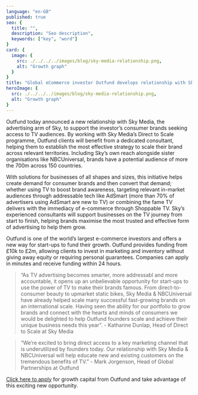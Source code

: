 ```yaml
---
language: "en-GB"
published: true
seo: {
  title: "",
  description: "Seo description",
  keywords: ["key", "word"]
}
card: {
  image: {
    src: ./../../../images/blog/sky-media-relationship.png,
    alt: "Growth graph"
  }
}
title: "Global eCommerce investor Outfund develops relationship with Sky Media to support brands to scale through the power of TV"
heroImage: {
  src: ./../../../images/blog/sky-media-relationship.png,
  alt: "Growth graph"
}
---
```


Outfund today announced a new relationship with Sky Media, the advertising arm of Sky, to support the investor’s consumer brands seeking access to TV audiences. By working with Sky Media’s Direct to Scale programme, Outfund clients will benefit from a dedicated consultant, helping them to establish the most effective strategy to scale their brand across relevant territories. Including Sky’s own reach alongside sister organisations like NBCUniversal, brands have a potential audience of more the 700m across 150 countries.

With solutions for businesses of all shapes and sizes, this initiative helps create demand for consumer brands and then convert that demand; whether using TV to boost brand awareness, targeting relevant in-market audiences through addressable tech like AdSmart (more than 70% of advertisers using AdSmart are new to TV) or combining the fame TV delivers with the immediacy of e-commerce through Shoppable TV. Sky’s experienced consultants will support businesses on the TV journey from start to finish, helping brands maximise the most trusted and effective form of advertising to help them grow.

Outfund is one of the world’s largest e-commerce investors and offers a new way for start-ups to fund their growth. Outfund provides funding from £10k to £2m, allowing clients to invest in marketing and inventory without giving away equity or requiring personal guarantees. Companies can apply in minutes and receive funding within 24 hours.

> “As TV advertising becomes smarter, more addressabl and more accountable, it opens up an unbelievable opportunity for start-ups to use the power of TV to make their brands famous. From direct-to-consumer beauty to upmarket static bikes, Sky Media & NBCUniversal have already helped scale many successful fast-growing brands on an international scale.  Having seen the ability for our portfolio to grow brands and connect with the hearts and minds of consumers we would be delighted to help Outfund founders scale and achieve their unique business needs this year”. - Katharine Dunlap, Head of Direct to Scale at Sky Media

> “We’re excited to bring direct access to a key marketing channel that is underutilized by founders today. Our relationship with Sky Media & NBCUniversal will help educate new and existing customers on the tremendous benefits of TV.” - Mark Jorgenson, Head of Global Partnerships at Outfund

[Click here to apply](https://out.fund/get-funded/) for growth capital from Outfund and take advantage of this exciting new opportunity.



